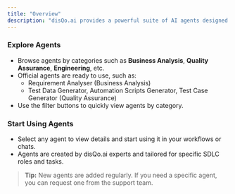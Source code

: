 ```yaml
---
title: "Overview"
description: "disQo.ai provides a powerful suite of AI agents designed to automate and enhance tasks across the Software Development Life Cycle (SDLC)."
---
```


### Explore Agents

- Browse agents by categories such as **Business Analysis**, **Quality Assurance**, **Engineering**, etc.
- Official agents are ready to use, such as:
  - Requirement Analyser (Business Analysis)
  - Test Data Generator, Automation Scripts Generator, Test Case Generator (Quality Assurance)
- Use the filter buttons to quickly view agents by category.

### Start Using Agents

- Select any agent to view details and start using it in your workflows or chats.
- Agents are created by disQo.ai experts and tailored for specific SDLC roles and tasks.

> **Tip:** New agents are added regularly. If you need a specific agent, you can request one from the support team.

